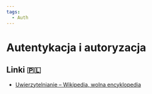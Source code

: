 ```yaml
---
tags:
  - Auth
---
```


# Autentykacja i autoryzacja

## Linki 🇵🇱

- [Uwierzytelnianie – Wikipedia, wolna encyklopedia](https://pl.wikipedia.org/wiki/Uwierzytelnianie)
